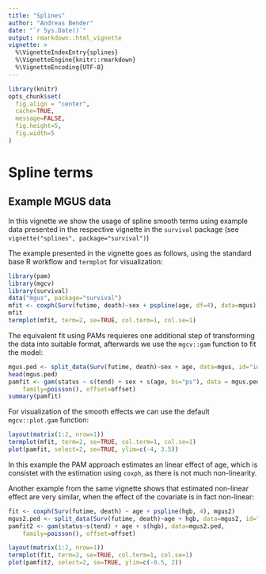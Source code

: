 ```yaml
---
title: "Splines"
author: "Andreas Bender"
date: "`r Sys.Date()`"
output: rmarkdown::html_vignette
vignette: >
  %\VignetteIndexEntry{splines}
  %\VignetteEngine{knitr::rmarkdown}
  %\VignetteEncoding{UTF-8}
---
```


```r
library(knitr)
opts_chunk$set(
  fig.align = "center",
  cache=TRUE, 
  message=FALSE, 
  fig.height=5, 
  fig.width=5
)
```

# Spline terms 
## Example MGUS data 

In this vignette we show the usage of spline smooth terms using example data 
presented in the respective vignette in the `survival` package 
(see `vignette("splines", package="survival")`)

The example presented in the vignette goes as follows, using the standard 
base R workflow and `termplot` for visualization: 

```r
library(pam)
library(mgcv)
library(survival)
data("mgus", package="survival")
mfit <- coxph(Surv(futime, death)~sex + pspline(age, df=4), data=mgus)
mfit
termplot(mfit, term=2, se=TRUE, col.term=1, col.se=1)
```

The equivalent fit using PAMs requieres one additional step of transforming the 
data into suitable format, afterwards we use the `mgcv::gam` function to fit 
the model: 

```r
mgus.ped <- split_data(Surv(futime, death)~sex + age, data=mgus, id="id")
head(mgus.ped)
pamfit <- gam(status ~ s(tend) + sex + s(age, bs="ps"), data = mgus.ped, method="REML", 
	family=poisson(), offset=offset)
summary(pamfit)
```

For visualization of the smooth effects we can use the default `mgcv::plot.gam` 
function: 

```r
layout(matrix(1:2, nrow=1))
termplot(mfit, term=2, se=TRUE, col.term=1, col.se=1)
plot(pamfit, select=2, se=TRUE, ylim=c(-4, 3.5))
```

In this example the PAM approach estimates an linear effect of age, which is 
consistet with the estimation using `coxph`, as there is not much non-linearity.

Another example from the same vignette shows that estimated non-linear effect 
are very similar, when the effect of the covariate is in fact non-linear: 

```r
fit <- coxph(Surv(futime, death) ~ age + pspline(hgb, 4), mgus2)
mgus2.ped <- split_data(Surv(futime, death)~age + hgb, data=mgus2, id="id")
pamfit2 <- gam(status~s(tend) + age + s(hgb), data=mgus2.ped, 
	family=poisson(), offset=offset)
```
  
```r
layout(matrix(1:2, nrow=1))
termplot(fit, term=2, se=TRUE, col.term=1, col.se=1)
plot(pamfit2, select=2, se=TRUE, ylim=c(-0.5, 2))
```
